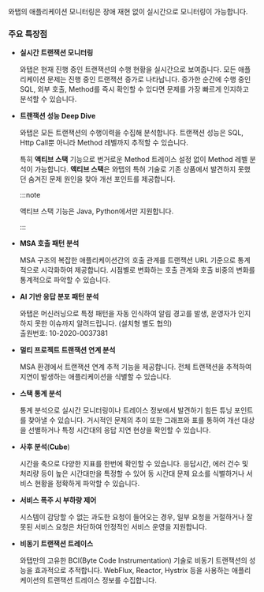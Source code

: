 와탭의 애플리케이션 모니터링은 장애 재현 없이 실시간으로 모니터링이 가능합니다.

<Youtube ko="oTlhy4QHwDk" en="XZFzRJj8N0A" ja="XZFzRJj8N0A" />

### 주요 특장점

* **실시간 트랜잭션 모니터링**

  와탭은 현재 진행 중인 트랜잭션의 수행 현황을 실시간으로 보여줍니다. 모든 애플리케이션 문제는 진행 중인 트랜잭션 증가로 나타납니다. 증가한 순간에 수행 중인 SQL, 외부 호출, Method를 즉시 확인할 수 있다면 문제를 가장 빠르게 인지하고 분석할 수 있습니다.

* **트랜잭션 성능 Deep Dive**

  와탭은 모든 트랜잭션의 수행이력을 수집해 분석합니다. 트랜잭션 성능은 SQL, Http Call뿐 아니라 Method 레벨까지 추적할 수 있습니다. 
  
  <InDoc product='java,python'>
  
  특히 **액티브 스택** 기능으로 번거로운 Method 트레이스 설정 없이 Method 레벨 분석이 가능합니다. **액티브 스택**은 와탭의 특허 기술로 기존 상품에서 발견하지 못했던 숨겨진 문제 원인을 찾아 개선 포인트를 제공합니다.

  :::note

  액티브 스택 기능은 Java, Python에서만 지원합니다.
  
  :::

  </InDoc>

<Xclude product='dotnet'>

* **MSA 호출 패턴 분석**

  MSA 구조의 복잡한 애플리케이션간의 호출 관계를 트랜잭션 URL 기준으로 통계적으로 시각화하여 제공합니다. 시점별로 변화하는 호출 관계와 호출 비중의 변화를 통계적으로 파악할 수 있습니다.

</Xclude>

* **AI 기반 응답 분포 패턴 분석**

  와탭은 머신러닝으로 특정 패턴을 자동 인식하여 알림 경고를 발생, 운영자가 인지하지 못한 이슈까지 알려드립니다. (설치형 별도 협의)<br/>
  출원번호: 10-2020-0037381

<Xclude product='dotnet'>

* **멀티 프로젝트 트랜잭션 연계 분석**

  MSA 환경에서 트랜잭션 연계 추적 기능을 제공합니다. 전체 트랜잭션을 추적하여 지연이 발생하는 애플리케이션을 식별할 수 있습니다.

</Xclude>

<InDoc product='java,python'>

* **스택 통계 분석**

  통계 분석으로 실시간 모니터링이나 트레이스 정보에서 발견하기 힘든 튜닝 포인트를 찾아낼 수 있습니다. 거시적인 문제의 추이 또한 그래프와 표를 통하여 개선 대상을 선별하거나 특정 시간대의 응답 지연 현상을 확인할 수 있습니다.

</InDoc>

* **사후 분석**(**Cube**)

  시간을 축으로 다양한 지표를 한번에 확인할 수 있습니다. 응답시간, 에러 건수 및 처리량 등이 높은 시간대만을 특정할 수 있어 동 시간대 문제 요소를 식별하거나 서비스 현황을 정확하게 파악할 수 있습니다.

<InDoc product='java'>

* **서비스 폭주 시 부하량 제어**

  시스템이 감당할 수 없는 과도한 요청이 들어오는 경우, 일부 요청을 거절하거나 잘못된 서비스 요청은 차단하여 안정적인 서비스 운영을 지원합니다.

* **비동기 트랜잭션 트레이스**

  와탭만의 고유한 BCI(Byte Code Instrumentation) 기술로 비동기 트랜잭션의 성능을 효과적으로 추적합니다. WebFlux, Reactor, Hystrix 등을 사용하는 애플리케이션의 트랜잭션 트레이스 정보를 수집합니다.

</InDoc>